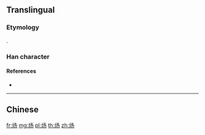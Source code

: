 {{also|煬}}
==Translingual==

===Etymology===
{{Han simp|煬|f=昜|t=𠃓}}.

===Han character===
{{Han char|rn=86|rad=火|as=03|sn=7|canj=FNSH|four=97827|ids=⿰火𠃓}}

====References====
* {{Han ref|kx=0666.261|hdz=32190.050|uh=7080}}

----

==Chinese==
{{zh-see|煬}}

[[fr:炀]]
[[mg:炀]]
[[pl:炀]]
[[th:炀]]
[[zh:炀]]